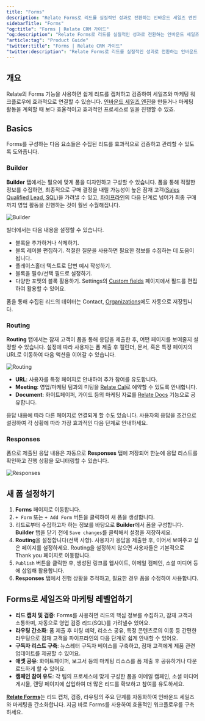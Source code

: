 ```yaml
---
title: "Forms"
description: "Relate Forms로 리드를 실질적인 성과로 전환하는 인바운드 세일즈 엔진 만들기"
sidebarTitle: "Forms"
"og:title": "Forms | Relate CRM 가이드"
"og:description": "Relate Forms로 리드를 실질적인 성과로 전환하는 인바운드 세일즈 엔진 만들기"
"article:tag": "Product Guide"
"twitter:title": "Forms | Relate CRM 가이드"
"twitter:description": "Relate Forms로 리드를 실질적인 성과로 전환하는 인바운드 세일즈 엔진 만들기"
---
```


## 개요

Relate의 Forms 기능을 사용하면 쉽게 리드를 캡처하고 검증하여 세일즈와 마케팅 워크플로우에 효과적으로 연결할 수 있습니다. [인바운드 세일즈 엔진](https://www.relate.kr/blog/inbound-sales-engine/)을 만들거나 마케팅 활동을 계획할 때 보다 효율적이고 효과적인 프로세스로 일을 진행할 수 있죠.

## Basics

Forms를 구성하는 다음 요소들은 수집된 리드를 효과적으로 검증하고 관리할 수 있도록 도와줍니다.

### Builder

**Builder** 탭에서는 필요에 맞게 폼을 디자인하고 구성할 수 있습니다. 폼을 통해 적절한 정보를 수집하면, 최종적으로 구매 결정을 내릴 가능성이 높은 잠재 고객([Sales Qualified Lead, SQL](https://www.relate.kr/docs/wiki/sql#sales-qualified-lead-sql))을 가려낼 수 있고, [파이프라인](https://www.relate.kr/docs/features/pipelines)의 다음 단계로 넘어가 최종 구매까지 영업 활동을 진행하는 것이 훨씬 수월해집니다.

![Builder](/images/features/forms1.png)


빌더에서는 다음 내용을 설정할 수 있습니다.

- 블록을 추가하거나 삭제하기.
- 블록 레이블 편집하기. 적절한 질문을 사용하면 필요한 정보를 수집하는 데 도움이 됩니다.
- 플레이스홀더 텍스트로 답변 예시 작성하기.
- 블록을 필수/선택 필드로 설정하기.
- 다양한 포맷의 블록 활용하기. Settings의 [Custom fields](https://www.relate.kr/docs/features/custom-fields) 페이지에서 필드를 편집하여 활용할 수 있어요.

<Note> 폼을 통해 수집된 리드의 데이터는 Contact, [Organizations](https://www.relate.kr/docs/features/organizations)에도 자동으로 저장됩니다.</Note>

### Routing

**Routing** 탭에서는 잠재 고객이 폼을 통해 응답을 제출한 후, 어떤 페이지를 보여줄지 설정할 수 있습니다. 설정에 따라 사용자는 폼 제출 후 캘린더, 문서, 혹은 특정 페이지의 URL로 이동하여 다음 액션을 이어갈 수 있습니다.

![Routing](/images/features/forms2.png)

- **URL**: 사용자를 특정 페이지로 안내하여 추가 참여를 유도합니다.
- **Meeting**: 영업/마케팅 팀과의 미팅을 [Relate Cal](https://www.relate.kr/docs/features/calendar)로 예약할 수 있도록 안내합니다.
- **Document**: 화이트페이퍼, 가이드 등의 마케팅 자료를 [Relate Docs](https://www.relate.kr/docs/docs/relate-docs) 기능으로 공유합니다.

응답 내용에 따라 다른 페이지로 연결되게 할 수도 있습니다. 사용자의 응답을 조건으로 설정하여 각 상황에 따라 가장 효과적인 다음 단계로 안내하세요.

### Responses

폼으로 제출된 응답 내용은 자동으로 **Responses** 탭에 저장되어 한눈에 응답 리스트를 확인하고 진행 상황을 모니터링할 수 있습니다.

![Responses](/images/features/forms3.png)

## 새 폼 설정하기

1. **Forms** 페이지로 이동합니다.
2. `+ Form` 또는 `+ Add Form` 버튼을 클릭하여 새 폼을 생성합니다.
3. 리드로부터 수집하고자 하는 정보를 바탕으로 **Builder**에서 폼을 구성합니다.
    <Warning>**Builder** 탭을 닫기 전에 `Save changes`를 클릭해서 설정을 저장하세요.</Warning>
4. **Routing**을 설정합니다(선택 사항). 사용자가 응답을 제출한 후, 이어서 보여주고 싶은 페이지를 설정하세요.
    <Note> Routing을 설정하지 않으면 사용자들은 기본적으로 Thank you 페이지로 이동합니다.</Note>
5. `Publish` 버튼을 클릭한 후, 생성된 링크를 웹사이트, 이메일 캠페인, 소셜 미디어 등에 삽입해 활용합니다.
6. **Responses** 탭에서 진행 상황을 추적하고, 필요한 경우 폼을 수정하여 사용합니다.

## Forms로 세일즈와 마케팅 레벨업하기

- **리드 캡처 및 검증**: Forms를 사용하면 리드의 핵심 정보를 수집하고, 잠재 고객과 소통하며, 자동으로 영업 검증 리드(SQL)를 가려낼수 있어요.
- **라우팅 간소화**: 폼 제출 후 미팅 예약, 리소스 공유, 특정 콘텐츠로의 이동 등 간편한 라우팅으로 잠재 고객을 파이프라인의 다음 단계로 쉽게 안내할 수 있어요.
- **구독자 리스트 구축**: 뉴스레터 구독자 베이스를 구축하고, 잠재 고객에게 제품 관련 업데이트를 제공할 수 있어요.
- **애셋 공유**: 화이트페이퍼, 보고서 등의 마케팅 리소스를 폼 제출 후 공유하거나 다운로드하게 할 수 있어요.
- **캠페인 참여 유도**: 각 팀의 프로세스에 맞게 구성한 폼을 이메일 캠페인, 소셜 미디어 게시물, 랜딩 페이지에 삽입하여 더 많은 리드를 확보하고 참여를 유도하세요.

[**Relate Forms**](https://www.relate.so/forms/k2cz1d1a1wbdi166?ref=relate.kr)는 리드 캡처, 검증, 라우팅의 주요 단계를 자동화하여 인바운드 세일즈와 마케팅을 간소화합니다. 지금 바로 Forms를 사용하여 효율적인 워크플로우를 구축하세요.